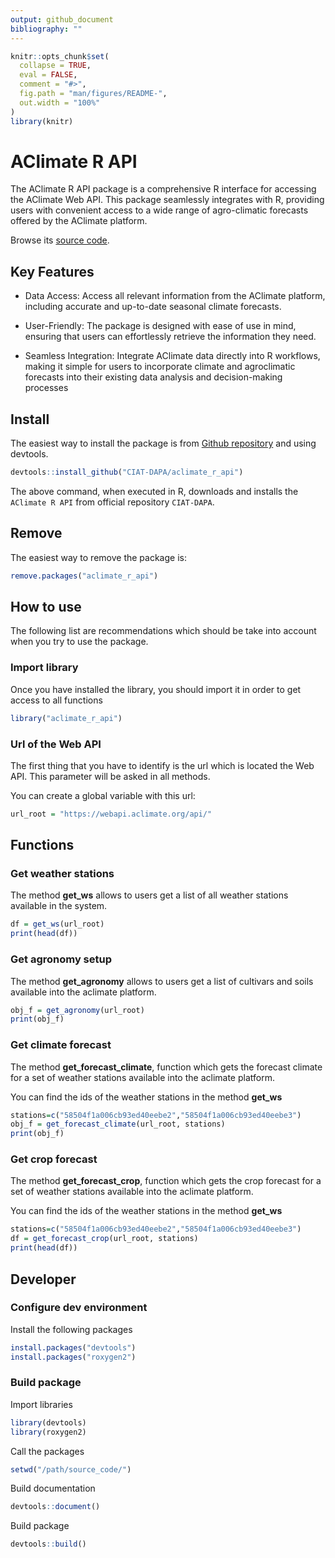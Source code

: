 ```yaml
---
output: github_document
bibliography: ""
---
```


<!-- README.md is generated from README.Rmd. Please edit that file -->

```r
knitr::opts_chunk$set(
  collapse = TRUE,
  eval = FALSE,
  comment = "#>",
  fig.path = "man/figures/README-",
  out.width = "100%"
)
library(knitr)
```

# AClimate R API

The AClimate R API package is a comprehensive R interface for accessing the AClimate Web API.
This package seamlessly integrates with R, providing users with convenient access to a wide range of agro-climatic
forecasts offered by the AClimate platform.

Browse its [source code](https://github.com/CIAT-DAO/aclimate_r_api/).

## Key Features

* Data Access: Access all relevant information from the AClimate platform, including accurate and up-to-date seasonal climate forecasts.

* User-Friendly: The package is designed with ease of use in mind, ensuring that users can effortlessly retrieve the information they need.

* Seamless Integration: Integrate AClimate data directly into R workflows, making it simple for users to incorporate climate and agroclimatic forecasts into their existing data analysis and decision-making processes

## Install

The easiest way to install the package is from [Github repository](https://github.com/CIAT-DAPA/aclimate_r_api/) and using devtools.

```r
devtools::install_github("CIAT-DAPA/aclimate_r_api")
```

The above command, when executed in R, downloads and installs the `AClimate R API` from official repository `CIAT-DAPA`.

## Remove

The easiest way to remove the package is:

```r
remove.packages("aclimate_r_api")
```

## How to use

The following list are recommendations which should be take into account when you try to use the package.

### Import library

Once you have installed the library, you should import it in order to get access to all functions

```r
library("aclimate_r_api")
```

### Url of the Web API

The first thing that you have to identify is the url which is located the Web API. This parameter will be asked in all methods. 

You can create a global variable with this url:

```r
url_root = "https://webapi.aclimate.org/api/"
```

## Functions

### Get weather stations

The method **get_ws** allows to users get a list of all weather stations available in the system.

```r
df = get_ws(url_root)
print(head(df))
```

### Get agronomy setup

The method **get_agronomy** allows to users get a list of cultivars and soils available into the aclimate platform.

```r
obj_f = get_agronomy(url_root)
print(obj_f)
```

### Get climate forecast

The method **get_forecast_climate**, function which gets the forecast climate for a set of weather stations available into the aclimate platform.

You can find the ids of the weather stations in the method **get_ws**

```r
stations=c("58504f1a006cb93ed40eebe2","58504f1a006cb93ed40eebe3")
obj_f = get_forecast_climate(url_root, stations)
print(obj_f)
```

### Get crop forecast

The method **get_forecast_crop**, function which gets the crop forecast for a set of weather stations available into the aclimate platform.

You can find the ids of the weather stations in the method **get_ws**

```r
stations=c("58504f1a006cb93ed40eebe2","58504f1a006cb93ed40eebe3")
df = get_forecast_crop(url_root, stations)
print(head(df))
```

## Developer


### Configure dev environment

Install the following packages
```r
install.packages("devtools")
install.packages("roxygen2")
```

### Build package
Import libraries
```r
library(devtools)
library(roxygen2)
```
Call the packages
```r
setwd("/path/source_code/")
```

Build documentation
```r
devtools::document()
```

Build package
```r
devtools::build()
```